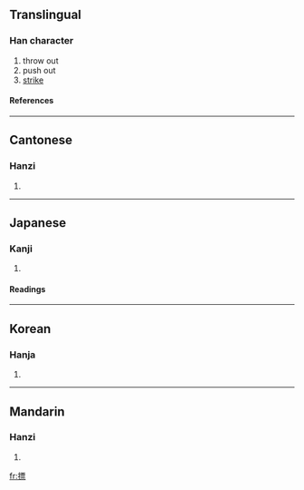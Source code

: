 ==Translingual==
===Han character===
{{Han char|rn=64|rad=手|as=11|sn=14|four=5109<sub>1</sub>|canj=手一田火 (QMWF)}}
# throw out
# push out
# [[strike]]
====References====
{{Han ref|kx=0452.120|dkj=12651|dj=0802.160|hdz=31943.060|uh=647D|ud=25725|bh=E1E1|bd=57825}}

----
==Cantonese==
===Hanzi===
{{yue-hanzi|jyut=|y=piu1}}
# {{defn|Cantonese}}

----
==Japanese==
===Kanji===
{{ja-kanji|grade=|rs=手11}}
# {{defn|Japanese}} 
====Readings====
{{ja-readings|on=[[ひょう]] (hyō), [[びょう]] (byō), [[ほう]] (hō)|kun=[[うつ]] (utsu)}}

----
==Korean==
===Hanja===
{{ko-hanja|hangeul=표|eumhun=|rv=pyo|mr=p'yo|y=phyo}}
# {{defn|Korean}}

----
==Mandarin==
===Hanzi===
{{cmn-hanzi|pin=[[piǎo]] ([[piao3]]),[[]] ([[biao1]]),[[]] ([[biao4]])|wg=p'iao<sup>3</sup>}}
# {{defn|Mandarin}}

[[fr:摽]]